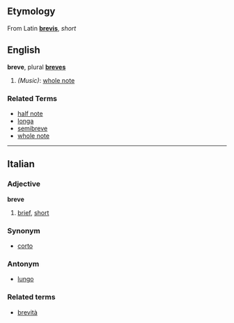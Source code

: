 ==Etymology==
From Latin '''[[brevis]]''', ''short''

==English==
'''breve''', plural '''[[breves]]'''

# ''(Music)'': [[whole note]]

===Related Terms===
*[[half note]]
*[[longa]]
*[[semibreve]]
*[[whole note]]

----
==Italian==
===Adjective===
'''breve'''

# [[brief]], [[short]]

===Synonym===
*[[corto]]

===Antonym===
*[[lungo]]

===Related terms===
*[[brevità]]